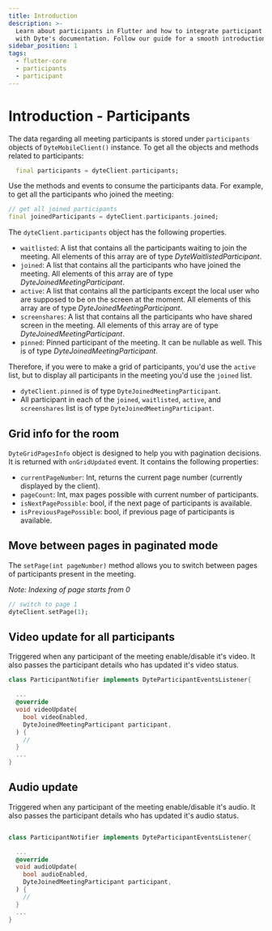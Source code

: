 ```yaml
---
title: Introduction
description: >-
  Learn about participants in Flutter and how to integrate participant features
  with Dyte's documentation. Follow our guide for a smooth introduction.
sidebar_position: 1
tags:
  - flutter-core
  - participants
  - participant
---
```


# Introduction - Participants

The data regarding all meeting participants is stored under `participants`
objects of `DyteMobileClient()` instance. To get all the objects and methods
related to participants:

```dart
  final participants = dyteClient.participants;
```

Use the methods and events to consume the participants data. For example, to get
all the participants who joined the meeting:

```dart
// get all joined participants
final joinedParticipants = dyteClient.participants.joined;
```

The `dyteClient.participants` object has the following properties.

- `waitlisted`: A list that contains all the participants waiting to join the
  meeting. All elements of this array are of type _DyteWaitlistedParticipant_.
- `joined`: A list that contains all the participants who have joined the
  meeting. All elements of this array are of type _DyteJoinedMeetingParticipant_.
- `active`: A list that contains all the participants except the local user who
  are supposed to be on the screen at the moment. All elements of this array are of type _DyteJoinedMeetingParticipant_.
- `screenshares`: A list that contains all the participants who have shared
  screen in the meeting. All elements of this array are of type _DyteJoinedMeetingParticipant_.
- `pinned`: Pinned participant of the meeting. It can be nullable as well. This is of type _DyteJoinedMeetingParticipant_.

Therefore, if you were to make a grid of participants, you'd use the `active`
list, but to display all participants in the meeting you'd use the `joined`
list.

- `dyteClient.pinned` is of type `DyteJoinedMeetingParticipant`.
- All participant in each of the `joined`, `waitlisted`, `active`, and
  `screenshares` list is of type `DyteJoinedMeetingParticipant`.

## Grid info for the room

`DyteGridPagesInfo` object is designed to help you with pagination decisions. It
is returned with `onGridUpdated` event. It contains the following properties:

- `currentPageNumber`: Int, returns the current page number (currently displayed
  by the client).
- `pageCount`: Int, max pages possible with current number of participants.
- `isNextPagePossible`: bool, if the next page of participants is available.
- `isPreviousPagePossible`: bool, if previous page of participants is available.

## Move between pages in paginated mode

The `setPage(int pageNumber)` method allows you to switch between pages of
participants present in the meeting.

_Note: Indexing of page starts from 0_

```dart
// switch to page 1
dyteClient.setPage(1);
```

## Video update for all participants

Triggered when any participant of the meeting enable/disable it's video. It also passes the participant details who has updated it's video status.

```dart
class ParticipantNotifier implements DyteParticipantEventsListener{

  ...
  @override
  void videoUpdate(
    bool videoEnabled,
    DyteJoinedMeetingParticipant participant,
  ) {
    //
  }
  ...
}


```

## Audio update

Triggered when any participant of the meeting enable/disable it's audio. It also passes the participant details who has updated it's audio status.

```dart

class ParticipantNotifier implements DyteParticipantEventsListener{

  ...
  @override
  void audioUpdate(
    bool audioEnabled,
    DyteJoinedMeetingParticipant participant,
  ) {
    //
  }
  ...
}

```

<head>
  <title>Flutter Core Introduction</title>
  <meta name="description" content="Learn about participants in Flutter and how to integrate participant features with Dyte's documentation. Follow our guide for a smooth introduction."/>
</head>
